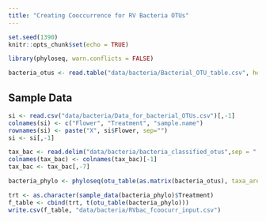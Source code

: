```yaml
---
title: "Creating Cooccurrence for RV Bacteria OTUs"
---
```


```r
set.seed(1390)
knitr::opts_chunk$set(echo = TRUE)
```

```r
library(phyloseq, warn.conflicts = FALSE)
```

```r
bacteria_otus <- read.table("data/bacteria/Bacterial_OTU_table.csv", header = TRUE, sep = ",", row.names=1)
```

## Sample Data
```r
si <- read.csv("data/bacteria/Data_for_bacterial_OTUs.csv")[,-1]
colnames(si) <- c("Flower", "Treatment", "sample.name")
rownames(si) <- paste("X", si$Flower, sep="")
si <- si[,-1]
```

```r
tax_bac <- read.delim("data/bacteria/bacteria_classified_otus",sep = " ", header = TRUE, row.names=1)
colnames(tax_bac) <- colnames(tax_bac)[-1]
tax_bac <- tax_bac[,-7]
```

```r
bacteria_phylo <- phyloseq(otu_table(as.matrix(bacteria_otus), taxa_are_rows=T), tax_table(as.matrix(tax_bac)), sample_data(si))
```

```r
trt <- as.character(sample_data(bacteria_phylo)$Treatment)
f_table <- cbind(trt, t(otu_table(bacteria_phylo)))
write.csv(f_table, "data/bacteria/RVbac_fcoocurr_input.csv")
```
